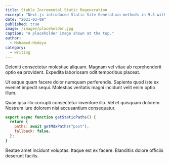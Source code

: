 ```yaml
---
title: Stable Incremental Static Regeneration
excerpt: "Next.js introduced Static Site Generation methods in 9.3 with a clear goal in mind: we should get the benefits of static but with excellent support for dynamic data."
date: "2021-03-08"
published: true
image: /images/placeholder.jpg
caption: "A placeholder image shown at the top."
author:
  - Mohamed-Hedeya
category:
  - writing
---
```


Deleniti consectetur molestiae aliquam. Magnam vel vitae ab reprehenderit optio ea provident. Expedita laboriosam odit temporibus placeat.

Ut eaque quam facere dolor numquam perferendis. Sapiente quod iste ex eveniet impedit sequi. Molestias veritatis magni incidunt velit enim optio illum.

Quae ipsa illo corrupti consectetur inventore illo. Vel et quisquam dolorem. Nostrum iure dolorem nisi accusantium consequatur.

```js
export async function getStaticPaths() {
  return {
    paths: await getMdxPaths("post"),
    fallback: false,
  };
}
```

Beatae amet incidunt voluptas. Itaque est ex facere. Blanditiis dolore officiis deserunt facilis.
